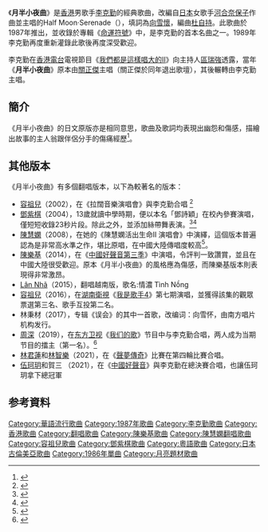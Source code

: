 《'''月半小夜曲'''》是[[香港|香港]]男歌手[[李克勤|李克勤]]的經典歌曲，改編自[[日本|日本]]女歌手[[河合奈保子|河合奈保子]]作曲並主唱的Half Moon·Serenade（{{lang|ja|ハーフムーン・セレナーデ}}），填詞為[[向雪懷|向雪懷]]，編曲[[杜自持|杜自持]]。此歌曲於1987年推出，並收錄於專輯《[[命運符號|命運符號]]》中，是李克勤的首本名曲之一。1989年李克勤再度重新灌錄此歌後再度深受歡迎。

李克勤在[[香港電台|香港電台]]電視節目《[[我們都是這樣唱大的|我們都是這樣唱大的]]II》向主持人[[區瑞強|區瑞強]]透露，當年《'''月半小夜曲'''》原本由[[關正傑|關正傑]]主唱（關正傑於同年退出歌壇），其後輾轉由李克勤主唱。

== 簡介 ==
《月半小夜曲》的日文原版亦是相同意思，歌曲及歌詞均表現出幽怨和傷感，描繪出故事的主人翁跟伴侶分手的傷痛經歷<ref>{{Cite web |url=http://jamesgorclassic80s.blogspot.co.uk/2013/10/1987.html |title=經典80s 李克勤 - 月半小夜曲 |access-date=2015-03-02 |archive-date=2016-03-04 |archive-url=https://web.archive.org/web/20160304222115/http://jamesgorclassic80s.blogspot.co.uk/2013/10/1987.html |dead-url=no }}</ref>。

== 其他版本 ==
《月半小夜曲》有多個翻唱版本，以下為較著名的版本：
*[[容祖兒|容祖兒]]（2002），在《拉闊音樂演唱會》與李克勤合唱 <ref>{{Cite web |url=https://www.youtube.com/watch?v=x9YeO5vFlc0 |title=youtube:容祖兒- 月半小夜曲 |access-date=2015-03-02 |archive-date=2016-04-02 |archive-url=https://web.archive.org/web/20160402171418/https://www.youtube.com/watch?v=x9YeO5vFlc0 |dead-url=no }}</ref>
*[[鄧紫棋|鄧紫棋]]（2004），13歲就讀中學時期，便以本名「鄧詩穎」在校內參賽演唱，僅短短收錄23秒片段。除此之外，並添加絲帶舞表演。<ref>{{Cite web |url=https://www.youtube.com/watch?v=_ouKJpbkM0o |title=【珍貴片段流出】宇宙巨G.E.M.鄧紫棋 13歲唱歌比賽被out：月半小夜曲＋絲帶舞表演 |access-date=2018-11-01 |archive-date=2020-05-31 |archive-url=https://web.archive.org/web/20200531010542/https://www.youtube.com/watch?v=_ouKJpbkM0o |dead-url=no }}</ref><ref>{{Cite web |url=https://www.hk01.com/%E5%8D%B3%E6%99%82%E5%A8%9B%E6%A8%82/148762/g-e-m-13%E6%AD%B2%E5%94%B1%E6%AD%8C%E6%AF%94%E8%B3%BD%E7%89%87%E5%86%8D%E8%A2%AB%E5%87%BA%E5%9C%9F-%E5%8E%9F%E5%90%8D%E9%84%A7%E8%A9%A9%E7%A9%8E%E5%87%BA%E6%88%B0-%E7%95%B6%E6%97%A5%E5%A5%BD%E7%B7%8A%E5%BC%B5 |title=G.E.M. 13歲唱歌比賽片再被出土　原名鄧詩穎出戰：當日好緊張 |access-date=2018-11-01 |archive-date=2020-09-19 |archive-url=https://web.archive.org/web/20200919230524/https://www.hk01.com/%E5%8D%B3%E6%99%82%E5%A8%9B%E6%A8%82/148762/g-e-m-13%E6%AD%B2%E5%94%B1%E6%AD%8C%E6%AF%94%E8%B3%BD%E7%89%87%E5%86%8D%E8%A2%AB%E5%87%BA%E5%9C%9F-%E5%8E%9F%E5%90%8D%E9%84%A7%E8%A9%A9%E7%A9%8E%E5%87%BA%E6%88%B0-%E7%95%B6%E6%97%A5%E5%A5%BD%E7%B7%8A%E5%BC%B5 |dead-url=no }}</ref>
*[[陳慧嫻|陳慧嫻]]（2008），在她的《陳慧嫻活出生命II 演唱會》中演繹，這個版本普遍認為是非常高水準之作，堪比原唱，在中國大陸傳唱度較高<ref>{{Cite web |url=https://www.youtube.com/watch?v=a3sgNhT3FZ4 |title=youtube:陳慧嫻 - 月半小夜曲 |access-date=2016-02-20 |archive-date=2020-05-31 |archive-url=https://web.archive.org/web/20200531010542/https://www.youtube.com/watch?v=a3sgNhT3FZ4 |dead-url=no }}</ref>。
*[[陳樂基|陳樂基]]（2014），在《[[中國好聲音第三季|中國好聲音第三季]]》中演唱，令評判一致讚賞，並且在中國大陸很受歡迎。原本《月半小夜曲》的風格應為傷感，而陳樂基版本則表現得非常激昂。
*[[Lân_Nhã|Lân Nhã]]（2015），翻唱越南版，歌名:情濃 Tình Nồng
*[[容祖兒|容祖兒]]（2016），在[[湖南衛視|湖南衛視]]《[[我是歌手_(第四季)|我是歌手4]]》第七期演唱，並獲得該集的觀眾票選第三名、歌手互投第二名。
*林秉材（2017），专辑《误会》的其中一首歌，改编词：向雪怀，由南方唱片机构发行。
*[[周深|周深]]（2019），在[[东方卫视|东方卫视]]《[[我们的歌_(2019)|我们的歌]]》节目中与李克勤合唱，两人成为当期节目的擂主（第一名）。<ref>{{cite web |title=【看点】李克勤 周深《月半小夜曲》《我们的歌》EP2 20191103 [东方卫视官方高清] |url=https://www.youtube.com/watch?v=7DKgCWuaYhI |website=YouTube |publisher=SMG上海电视台官方频道 SMG Shanghai TV Official Channel |accessdate=2019-11-03 |archive-date=2020-12-07 |archive-url=https://web.archive.org/web/20201207024921/https://www.youtube.com/watch?v=7DKgCWuaYhI |dead-url=no }}</ref>
*[[林君蓮|林君蓮]]和[[林智樂|林智樂]]（2021），在《[[聲夢傳奇|聲夢傳奇]]》比賽在第四輪比賽合唱。
*[[伍珂玥|伍珂玥]]和賀三 （2021），在《[[2021中国好声音|中國好聲音]]》與李克勤在總決賽合唱，也讓伍珂玥拿下總冠軍

== 参考資料 ==
{{reflist}}

{{李克勤}}
[[Category:華語流行歌曲|Category:華語流行歌曲]]
[[Category:1987年歌曲|Category:1987年歌曲]]
[[Category:李克勤歌曲|Category:李克勤歌曲]]
[[Category:香港歌曲|Category:香港歌曲]]
[[Category:翻唱歌曲|Category:翻唱歌曲]]
[[Category:陳樂基歌曲|Category:陳樂基歌曲]]
[[Category:陳慧嫻翻唱歌曲|Category:陳慧嫻翻唱歌曲]]
[[Category:容祖兒歌曲|Category:容祖兒歌曲]]
[[Category:鄧紫棋歌曲|Category:鄧紫棋歌曲]]
[[Category:粵語歌曲|Category:粵語歌曲]]
[[Category:日本古倫美亞歌曲|Category:日本古倫美亞歌曲]]
[[Category:1986年單曲|Category:1986年單曲]]
[[Category:月亮題材歌曲|Category:月亮題材歌曲]]